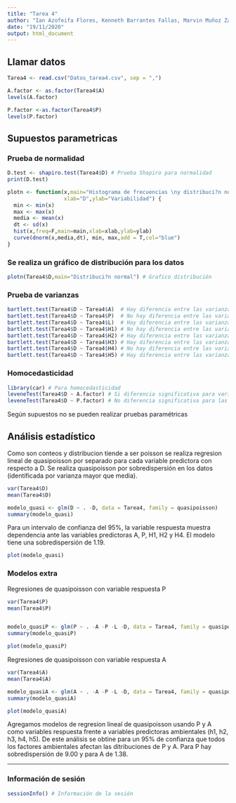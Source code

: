 ```yaml
---
title: "Tarea 4"
author: "Ian Azofeifa Flores, Kenneth Barrantes Fallas, Marvin Muñoz Zamora"
date: "19/11/2020"
output: html_document
---
```


## Llamar datos

```r
Tarea4 <- read.csv("Datos_tarea4.csv", sep = ",")

A.factor <- as.factor(Tarea4$A)
levels(A.factor)

P.factor <-as.factor(Tarea4$P)
levels(P.factor)
```

## Supuestos parametricas

### Prueba de normalidad 
```r
D.test <- shapiro.test(Tarea4$D) # Prueba Shapiro para normalidad
print(D.test)

plotn <- function(x,main="Histograma de frecuencias \ny distribuci?n normal",
                  xlab="D",ylab="Variabilidad") {
  min <- min(x)
  max <- max(x)
  media <- mean(x)
  dt <- sd(x)
  hist(x,freq=F,main=main,xlab=xlab,ylab=ylab)
  curve(dnorm(x,media,dt), min, max,add = T,col="blue")
}

```

### Se realiza un gráfico de distribución para los datos


```r
plotn(Tarea4$D,main="Distribuci?n normal") # Grafico distribución

```

### Prueba de varianzas 

```r
bartlett.test(Tarea4$D ~ Tarea4$A)  # Hay diferencia entre las varianzas 
bartlett.test(Tarea4$D ~ Tarea4$P)  # No hay diferencia entre las varianzas
bartlett.test(Tarea4$D ~ Tarea4$L)  # Hay diferencia entre las varianzas
bartlett.test(Tarea4$D ~ Tarea4$H1) # No hay diferencia entre las varianzas
bartlett.test(Tarea4$D ~ Tarea4$H2) # Hay diferencia entre las varianzas
bartlett.test(Tarea4$D ~ Tarea4$H3) # Hay diferencia entre las varianzas
bartlett.test(Tarea4$D ~ Tarea4$H4) # No hay diferencia entre las varianzas
bartlett.test(Tarea4$D ~ Tarea4$H5) # Hay diferencia entre las varianzas

```

### Homocedasticidad

```r
library(car) # Para homocedasticidad
leveneTest(Tarea4$D ~ A.factor) # Si diferencia significativa para variables entre los grupos
leveneTest(Tarea4$D ~ P.factor) # No diferencia significativa para las variables en los grupos
```

Según supuestos no se pueden realizar pruebas paramétricas


## Análisis estadístico

Como son conteos y distribucion tiende a ser poisson se realiza regresion lineal de quasipoisson por separado para cada variable predictora con respecto a D. Se realiza quasipoisson por sobredispersión en los datos (identificada por varianza mayor que media).

```r

var(Tarea4$D)
mean(Tarea4$D)

modelo_quasi <- glm(D ~ . -D, data = Tarea4, family = quasipoisson)
summary(modelo_quasi)


```

Para un intervalo de confianza del 95%, la variable respuesta muestra dependencia ante las variables predictoras A, P, H1, H2 y H4. El modelo tiene una sobredispersión de 1.19.

```r
plot(modelo_quasi)

```


### Modelos extra
Regresiones de quasipoisson con variable respuesta P 

```r

var(Tarea4$P)
mean(Tarea4$P)


modelo_quasiP <- glm(P ~ . -A -P -L -D, data = Tarea4, family = quasipoisson)
summary(modelo_quasiP)

plot(modelo_quasiP)


```

Regresiones de quasipoisson con variable respuesta A

```r

var(Tarea4$A)
mean(Tarea4$A)

modelo_quasiA <- glm(A ~ . -A -P -L -D, data = Tarea4, family = quasipoisson)
summary(modelo_quasiA)

plot(modelo_quasiA)


```


Agregamos modelos de regresion lineal de quasipoisson usando P y A como variables respuesta frente a variables predictoras ambientales (h1, h2, h3, h4, h5). De este análisis se obtine para un 95% de confianza que todos los factores ambientales afectan las ditribuciones de P y A. Para P hay sobredispersión de 9.00 y para A de 1.38.


---
### Información de sesión
```r
sessionInfo() # Información de la sesión
```